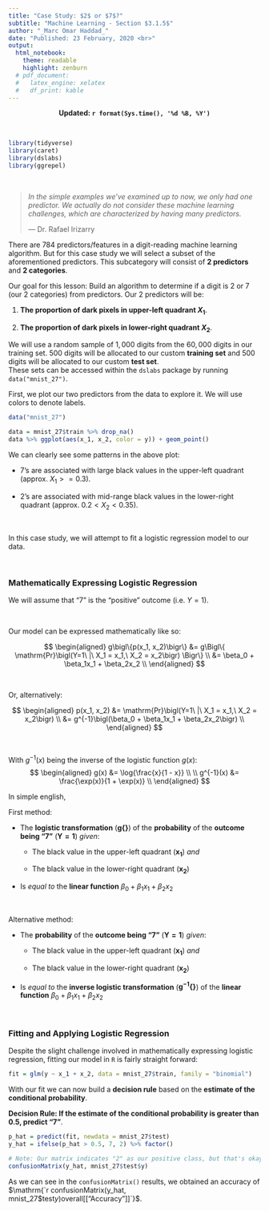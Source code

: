 ```yaml
---
title: "Case Study: $2$ or $7$?"
subtitle: "Machine Learning - Section $3.1.5$"
author: "_Marc Omar Haddad_"
date: "Published: 23 February, 2020 <br>"
output:
  html_notebook:
    theme: readable
    highlight: zenburn
  # pdf_document:
  #   latex_engine: xelatex
  #   df_print: kable
---
```

<!-- FOR UPDATES -->
  
  <!-- Uncomment if output = html_notebook: -->
     <center><strong>Updated: `r format(Sys.time(), '%d %B, %Y')`</strong></center>
  
  <!-- Uncomment if output = pdf_document: -->
    <!-- \begin{center}Updated: `r format(Sys.time(), '%d %B, %Y')`\end{center} -->

<!-- FOR UPDATES -->    

\
```r
library(tidyverse)
library(caret)
library(dslabs)
library(ggrepel)
```

\

> _In the simple examples we've examined up to now, we only had one predictor. We actually do not consider these machine learning challenges, which are characterized by having many predictors._  
>
> --- Dr. Rafael Irizarry

There are $784$ predictors/features in a digit-reading machine learning algorithm. But for this case study we will select a subset of the aforementioned predictors. This subcategory will consist of **$\mathbf{2}$ predictors** and **$\mathbf{2}$ categories**.

Our goal for this lesson: Build an algorithm to determine if a digit is $2$ or $7$ (our $2$ categories) from predictors. Our $2$ predictors will be: 

1. **The proportion of dark pixels in upper-left quadrant $X_1$**.

2. **The proportion of dark pixels in lower-right quadrant $X_2$**.

We will use a random sample of $1,000$ digits from the $60,000$ digits in our training set. $500$ digits will be allocated to our custom **training set** and $500$ digits will be allocated to our custom **test set**.  
These sets can be accessed within the `dslabs` package by running `data("mnist_27")`.

\newpage

First, we plot our two predictors from the data to explore it. We will use colors to denote labels.

```r
data("mnist_27")

data = mnist_27$train %>% drop_na()
data %>% ggplot(aes(x_1, x_2, color = y)) + geom_point()
```


We can clearly see some patterns in the above plot:

* $7$'s are associated with large black values in the upper-left quadrant (approx. $X_1 >= 0.3$).

* $2$'s are associated with mid-range black values in the lower-right quadrant (approx. $0.2 < X_2 < 0.35$).

\

In this case study, we will attempt to fit a logistic regression model to our data.

\newpage

\


### Mathematically Expressing Logistic Regression


We will assume that "$7$" is the "positive" outcome (i.e. $Y = 1$).

\

Our model can be expressed mathematically like so:


$$
\begin{aligned}
g\bigl\{p(x_1, x_2)\bigr\} &= g\Bigl\{ \mathrm{Pr}\bigl(Y=1\ |\ X_1 = x_1,\ X_2 = x_2\bigr) \Bigr\} \\ 
&= \beta_0 + \beta_1x_1 + \beta_2x_2 \\
\end{aligned}
$$

\

Or, alternatively:

$$
\begin{aligned}
p(x_1, x_2) &= \mathrm{Pr}\bigl(Y=1\ |\ X_1 = x_1,\ X_2 = x_2\bigr) \\ 
&= g^{-1}\bigl(\beta_0 + \beta_1x_1 + \beta_2x_2\bigr) \\
\end{aligned}
$$

\

With $g^{-1}(x)$ being the inverse of the logistic function $g(x)$:
$$
\begin{aligned}
g(x) &= \log{\frac{x}{1 - x}} \\ \\
g^{-1}(x) &= \frac{\exp(x)}{1 + \exp(x)} \\
\end{aligned}
$$


In simple english,

First method:

- The **logistic transformation** ($\mathbf{g\{\}}$) of the **probability** of the **outcome being "$\mathbf{7}$"** ($\mathbf{Y = 1}$) *given*:

  - The black value in the upper-left quadrant ($\mathbf{x_1}$) *and* 
  
  - The black value in the lower-right quadrant ($\mathbf{x_2}$)

- Is *equal to* the **linear function** $\beta_0 + \beta_1x_1 + \beta_2x_2$

\

Alternative method:

- The **probability** of the **outcome being "$\mathbf{7}$"** ($\mathbf{Y = 1}$) *given*:

  - The black value in the upper-left quadrant ($\mathbf{x_1}$) *and* 
  
  - The black value in the lower-right quadrant ($\mathbf{x_2}$)

- Is *equal to* the **inverse logistic transformation** ($\mathbf{g^{-1}\{\}}$) of the **linear function** $\beta_0 + \beta_1x_1 + \beta_2x_2$


\

### Fitting and Applying Logistic Regression

Despite the slight challenge involved in mathematically expressing logistic regression, fitting our model in `R` is fairly straight forward:

```r
fit = glm(y ~ x_1 + x_2, data = mnist_27$train, family = "binomial")
```

With our fit we can now build a **decision rule** based on the **estimate of the conditional probability**.

**Decision Rule: If the estimate of the conditional probability is greater than $\mathbf{0.5}$, predict "$\mathbf{7}$"**.

```r
p_hat = predict(fit, newdata = mnist_27$test)
y_hat = ifelse(p_hat > 0.5, 7, 2) %>% factor()

# Note: Our matrix indicates "2" as our positive class, but that's okay.
confusionMatrix(y_hat, mnist_27$test$y) 

```

As we can see in the `confusionMatrix()` results, we obtained an accuracy of $\mathrm{`r confusionMatrix(y_hat, mnist_27$test$y)$overall[["Accuracy"]]`}$. 



